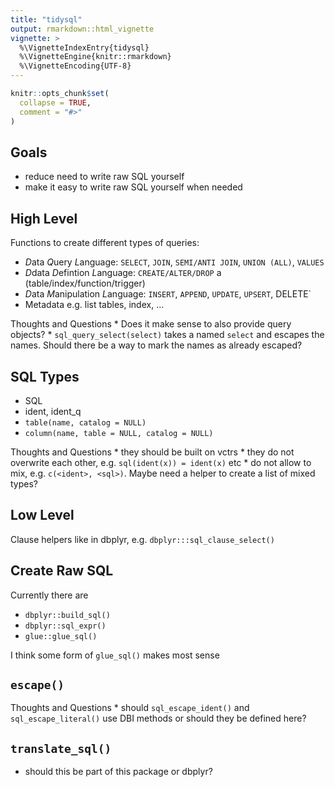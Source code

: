```yaml
---
title: "tidysql"
output: rmarkdown::html_vignette
vignette: >
  %\VignetteIndexEntry{tidysql}
  %\VignetteEngine{knitr::rmarkdown}
  %\VignetteEncoding{UTF-8}
---
```


```r
knitr::opts_chunk$set(
  collapse = TRUE,
  comment = "#>"
)
```

## Goals

* reduce need to write raw SQL yourself
* make it easy to write raw SQL yourself when needed

## High Level

Functions to create different types of queries:

* *D*ata *Q*uery *L*anguage: `SELECT`, `JOIN`, `SEMI/ANTI JOIN`, `UNION (ALL)`, `VALUES`
* *D*data *D*efintion *L*anguage: `CREATE/ALTER/DROP` a (table/index/function/trigger)
* *D*ata *M*anipulation *L*anguage: `INSERT`, `APPEND`, `UPDATE`, `UPSERT`, DELETE`
* Metadata e.g. list tables, index, ...

Thoughts and Questions
* Does it make sense to also provide query objects?
* `sql_query_select(select)` takes a named `select` and escapes the names. Should
  there be a way to mark the names as already escaped?


## SQL Types

* SQL
* ident, ident_q
* `table(name, catalog = NULL)`
* `column(name, table = NULL, catalog = NULL)`

Thoughts and Questions
* they should be built on vctrs
* they do not overwrite each other, e.g. `sql(ident(x)) = ident(x)` etc
* do not allow to mix, e.g. `c(<ident>, <sql>)`. Maybe need a helper to create a list of mixed types?


## Low Level

Clause helpers like in dbplyr, e.g. `dbplyr:::sql_clause_select()`


## Create Raw SQL

Currently there are

* `dbplyr::build_sql()`
* `dbplyr::sql_expr()`
* `glue::glue_sql()`

I think some form of `glue_sql()` makes most sense


## `escape()`

Thoughts and Questions
* should `sql_escape_ident()` and `sql_escape_literal()` use DBI methods or should
  they be defined here?

## `translate_sql()`

* should this be part of this package or dbplyr?
